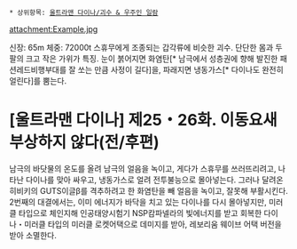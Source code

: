  * 상위항목: [[울트라맨 다이나/괴수 & 우주인 일람]]

attachment:Example.jpg

신장: 65m 체중: 72000t
스휴무에게 조종되는 갑각류에 비슷한 괴수. 단단한 몸과 두 팔의 크고 작은 가위가 특징. 눈이 붉어지면 화염탄[* 남극에서 성층권에 향해 발진한 패션레드비행부대를 잘 쏘는 만큼 사정이 길다]을, 파래지면 냉동가스[* 다이나도 완전히 얼린다]를 뿜는다. 

= [울트라맨 다이나] 제25・26화. 이동요새 부상하지 않다(전/후편) =
남극의 바닷물의 온도를 올려 남극의 얼음을 녹이고, 게다가 스휴무를 쓰러뜨리려고, 나타난 다이나를 맞아 싸우고, 냉동가스로 얼려 전투불능으로 몰아넣는다. 그러나 달려온 히비키의 GUTS이글β를 격추하려고 한 화염탄을 빼 얼음을 녹이고, 잘못해 부활시킨다. 2번째의 대결에서는, 이미 에너지가 바닥을 치고 있는 다이나를 다시 몰아넣지만, 미러클 타입으로 체인지해 인공태양시험기 NSP캄파넬라의 빛에너지를 받고 회복한 다이나・미러클 타입의 미러클 로켓어택으로 데미지를 받아, 레보리움 웨이브 어택 버전을 받아 소멸한다. 
